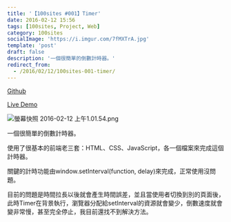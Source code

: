 ```yaml
---
title: '【100sites #001】Timer'
date: 2016-02-12 15:56
tags: [100sites, Project, Web]
category: 100sites
socialImage: 'https://i.imgur.com/7fMXTrA.jpg'
template: 'post'
draft: false
description: '一個很簡單的倒數計時器。'
redirect_from:
  - /2016/02/12/100sites-001-timer/
---
```


<p>
  <a href="https://github.com/Kamigami55/100sites/tree/master/001_Timer" target="_blank">
    Github
  </a>
</p>

<p>
  <a href="http://kamigami55.github.io/100sites/001_Timer/timer.html" target="_blank">
    Live Demo
  </a>
</p>

![螢幕快照 2016-02-12 上午1.01.54.png](https://i.imgur.com/7fMXTrA.jpg)

<p>一個很簡單的倒數計時器。</p>

<p>使用了很基本的前端老三套：HTML、CSS、JavaScript，各一個檔案來完成這個計時器。</p>

<p>關鍵的計時功能由window.setInterval(function, delay)來完成，正常使用沒問題。</p>

<p>
  目前的問題是時間拉長以後就會產生時間誤差，並且當使用者切換到別的頁面後，此時Timer在背景執行，瀏覽器分配給setInterval的資源就會變少，倒數速度就會變非常慢，甚至完全停止，我目前還找不到解決方法。
</p>
